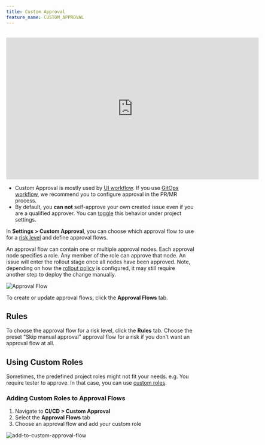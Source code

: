 ```yaml
---
title: Custom Approval
feature_name: CUSTOM_APPROVAL
---
```


<Card title="Tutorial: Database Change with Risk-Based Approval Flow" icon="graduation-cap" href="/tutorials/database-change-management-with-risk-adjusted-approval-flow" horizontal />

<br />

<iframe width="675" height="380" src="https://www.youtube.com/embed/K_RWlqdplZQ" title="YouTube video player" className="w-full" frameBorder="0" allow="accelerometer; autoplay; clipboard-write; encrypted-media; gyroscope; picture-in-picture" allowfullscreen="allowFullScreen"></iframe>

<Tip>

- Custom Approval is mostly used by [UI workflow](/change-database/change-workflow/#ui-workflow). If you use [GitOps workflow](/change-database/change-workflow/#gitops-workflow), we recommend you to configure approval in the PR/MR process.
- By default, you **can not** self-approve your own created issue even if you are a qualified approver. You
  can [toggle](/change-database/issue/#self-approval) this behavior under project settings.

</Tip>

In **Settings > Custom Approval**, you can choose which approval flow to use for a [risk level](/administration/risk-center) and define approval flows.

An approval flow can contain one or multiple approval nodes. Each approval node specifies a role. Any member
of the role can approve that node. An issue will enter the rollout stage once all nodes have been approved.
Note, depending on how the [rollout policy](/administration/environment-policy/rollout-policy/) is configured,
it may still require another step to deploy the change manually.

![Approval Flow](/content/docs/administration/custom-approval/edit-approval-flow.webp)

To create or update approval flows, click the **Approval Flows** tab.

## Rules

To choose the approval flow for a risk level, click the **Rules** tab.
Choose the preset "Skip manual approval" approval flow for a risk if you don't want an approval flow at all.

## Using Custom Roles

Sometimes, the predefined project roles might not fit your needs. e.g. You require tester to approve.
In that case, you can use [custom roles](/administration/roles).

### Adding Custom Roles to Approval Flows

1. Navigate to **CI/CD > Custom Approval**
2. Select the **Approval Flows** tab
3. Choose an approval flow and add your custom role

![add-to-custom-approval-flow](/content/docs/administration/custom-approval/add-to-custom-approval-flow.webp)
